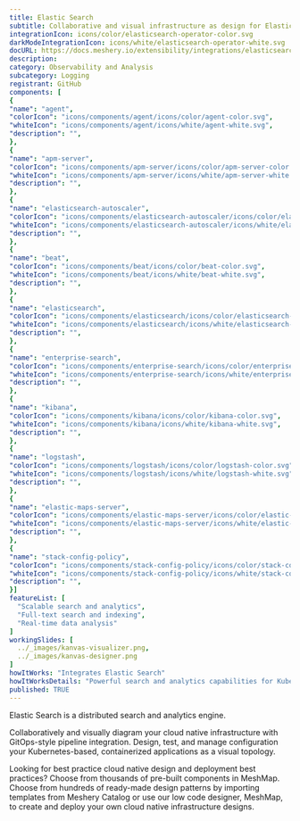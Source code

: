 ```yaml
---
title: Elastic Search
subtitle: Collaborative and visual infrastructure as design for Elastic Search
integrationIcon: icons/color/elasticsearch-operator-color.svg
darkModeIntegrationIcon: icons/white/elasticsearch-operator-white.svg
docURL: https://docs.meshery.io/extensibility/integrations/elasticsearch-operator
description: 
category: Observability and Analysis
subcategory: Logging
registrant: GitHub
components: [
{
"name": "agent",
"colorIcon": "icons/components/agent/icons/color/agent-color.svg",
"whiteIcon": "icons/components/agent/icons/white/agent-white.svg",
"description": "",
},
{
"name": "apm-server",
"colorIcon": "icons/components/apm-server/icons/color/apm-server-color.svg",
"whiteIcon": "icons/components/apm-server/icons/white/apm-server-white.svg",
"description": "",
},
{
"name": "elasticsearch-autoscaler",
"colorIcon": "icons/components/elasticsearch-autoscaler/icons/color/elasticsearch-autoscaler-color.svg",
"whiteIcon": "icons/components/elasticsearch-autoscaler/icons/white/elasticsearch-autoscaler-white.svg",
"description": "",
},
{
"name": "beat",
"colorIcon": "icons/components/beat/icons/color/beat-color.svg",
"whiteIcon": "icons/components/beat/icons/white/beat-white.svg",
"description": "",
},
{
"name": "elasticsearch",
"colorIcon": "icons/components/elasticsearch/icons/color/elasticsearch-color.svg",
"whiteIcon": "icons/components/elasticsearch/icons/white/elasticsearch-white.svg",
"description": "",
},
{
"name": "enterprise-search",
"colorIcon": "icons/components/enterprise-search/icons/color/enterprise-search-color.svg",
"whiteIcon": "icons/components/enterprise-search/icons/white/enterprise-search-white.svg",
"description": "",
},
{
"name": "kibana",
"colorIcon": "icons/components/kibana/icons/color/kibana-color.svg",
"whiteIcon": "icons/components/kibana/icons/white/kibana-white.svg",
"description": "",
},
{
"name": "logstash",
"colorIcon": "icons/components/logstash/icons/color/logstash-color.svg",
"whiteIcon": "icons/components/logstash/icons/white/logstash-white.svg",
"description": "",
},
{
"name": "elastic-maps-server",
"colorIcon": "icons/components/elastic-maps-server/icons/color/elastic-maps-server-color.svg",
"whiteIcon": "icons/components/elastic-maps-server/icons/white/elastic-maps-server-white.svg",
"description": "",
},
{
"name": "stack-config-policy",
"colorIcon": "icons/components/stack-config-policy/icons/color/stack-config-policy-color.svg",
"whiteIcon": "icons/components/stack-config-policy/icons/white/stack-config-policy-white.svg",
"description": "",
}]
featureList: [
  "Scalable search and analytics",
  "Full-text search and indexing",
  "Real-time data analysis"
]
workingSlides: [
  ../_images/kanvas-visualizer.png,
  ../_images/kanvas-designer.png
]
howItWorks: "Integrates Elastic Search"
howItWorksDetails: "Powerful search and analytics capabilities for Kubernetes data"
published: TRUE
---
```

<p>
Elastic Search is a distributed search and analytics engine.
</p>
<p>
    Collaboratively and visually diagram your cloud native infrastructure with GitOps-style pipeline integration. Design, test, and manage configuration your Kubernetes-based, containerized applications as a visual topology.
</p>
<p>
    Looking for best practice cloud native design and deployment best practices? Choose from thousands of pre-built components in MeshMap. Choose from hundreds of ready-made design patterns by importing templates from Meshery Catalog or use our low code designer, MeshMap, to create and deploy your own cloud native infrastructure designs.
</p>
